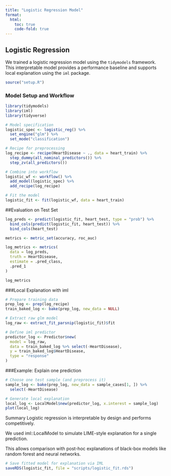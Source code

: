 ```yaml
---
title: "Logistic Regression Model"
format:
  html:
    toc: true
    code-fold: true
---
```


## Logistic Regression

We trained a logistic regression model using the `tidymodels` framework. This interpretable model provides a performance baseline and supports local explanation using the `iml` package.

```r
source("setup.R")
```

### Model Setup and Workflow

```r
library(tidymodels)
library(iml)
library(tidyverse)

# Model specification
logistic_spec <- logistic_reg() %>%
  set_engine("glm") %>%
  set_mode("classification")

# Recipe for preprocessing
log_recipe <- recipe(HeartDisease ~ ., data = heart_train) %>%
  step_dummy(all_nominal_predictors()) %>%
  step_zv(all_predictors())

# Combine into workflow
logistic_wf <- workflow() %>%
  add_model(logistic_spec) %>%
  add_recipe(log_recipe)

# Fit the model
logistic_fit <- fit(logistic_wf, data = heart_train)
```

##Evaluation on Test Set


```r
log_preds <- predict(logistic_fit, heart_test, type = "prob") %>%
  bind_cols(predict(logistic_fit, heart_test)) %>%
  bind_cols(heart_test)

metrics <- metric_set(accuracy, roc_auc)

log_metrics <- metrics(
  data = log_preds,
  truth = HeartDisease,
  estimate = .pred_class,
  .pred_1
)

log_metrics

```

###Local Explanation with iml
```r
# Prepare training data
prep_log <- prep(log_recipe)
train_baked_log <- bake(prep_log, new_data = NULL)

# Extract raw glm model
log_raw <- extract_fit_parsnip(logistic_fit)$fit

# Define iml predictor
predictor_log <- Predictor$new(
  model = log_raw,
  data = train_baked_log %>% select(-HeartDisease),
  y = train_baked_log$HeartDisease,
  type = "response"
)

```

###Example: Explain one prediction

```r
# Choose one test sample (and preprocess it)
sample_log <- bake(prep_log, new_data = sample_cases[1, ]) %>%
  select(-HeartDisease)

# Generate local explanation
local_log <- LocalModel$new(predictor_log, x.interest = sample_log)
plot(local_log)

```

Summary
Logistic regression is interpretable by design and performs competitively.

We used iml::LocalModel to simulate LIME-style explanation for a single prediction.

This allows comparison with post-hoc explanations of black-box models like random forest and neural networks.

```r
# Save fitted model for explanation via IML
saveRDS(logistic_fit, file = "scripts/logistic_fit.rds")

```


